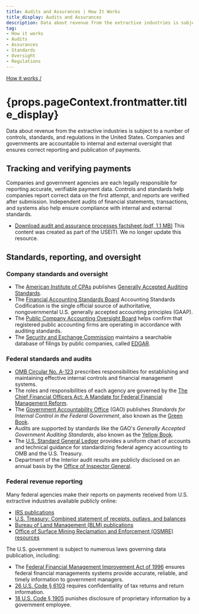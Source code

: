 ```yaml
---
title: Audits and Assurances | How It Works
title_display: Audits and Assurances
description: Data about revenue from the extractive industries is subject to a number of controls, standards, and regulations in the United States. Companies and governments are accountable to internal and external oversight that ensures correct reporting and publication of payments.
tag:
- How it works
- Audits
- Assurances
- Standards
- Oversight
- Regulations
---
```


[How it works /](/how-it-works/)

<h1>{props.pageContext.frontmatter.title_display}</h1>

Data about revenue from the extractive industries is subject to a number of controls, standards, and regulations in the United States. Companies and governments are accountable to internal and external oversight that ensures correct reporting and publication of payments.

## Tracking and verifying payments

Companies and government agencies are each legally responsible for reporting accurate, verifiable payment data. Controls and standards help companies report correct data on the first attempt, and reports are verified after submission. Independent audits of financial statements, transactions, and systems also help ensure compliance with internal and external standards.

- [Download audit and assurance processes factsheet (pdf, 1.1 MB)](/downloads/archive/USEITI_budget-audit-factsheet_2017-08-09.pdf) <IconArchive/> This content was created as part of the <GlossaryTerm termKey="EITI Standard">USEITI</GlossaryTerm>. We no longer update this resource.

## Standards, reporting, and oversight

### Company standards and oversight

* The [American Institute of CPAs](http://www.aicpa.org/Pages/default.aspx) publishes [Generally Accepted Auditing Standards](https://pcaobus.org/Standards/Auditing/Pages/AU150.aspx).
* The [Financial Accounting Standards Board](http://www.fasb.org/jsp/FASB/Page/LandingPage&cid=1175805317350) Accounting Standards Codification is the single official source of authoritative, nongovernmental U.S. generally accepted accounting principles (GAAP).
* The [Public Company Accounting Oversight Board](https://pcaobus.org/Pages/default.aspx) helps confirm that registered public accounting firms are operating in accordance with auditing standards.
* The [Security and Exchange Commission](https://www.sec.gov/) maintains a searchable database of filings by public companies, called [EDGAR](https://www.sec.gov/edgar/searchedgar/companysearch.html).

### Federal standards and audits

- [OMB Circular No. A-123](https://obamawhitehouse.archives.gov/omb/circulars_a123_rev) prescribes responsibilities for establishing and maintaining effective internal controls and financial management systems.
- The roles and responsibilities of each agency are governed by the [The Chief Financial Officers Act: A Mandate for Federal Financial Management Reform](https://www.congress.gov/bill/101st-congress/house-bill/5687/text/enr).
- The [Government Accountability Office](http://www.gao.gov/) (GAO) publishes _Standards for Internal Control in the Federal Government_, also known as the [Green Book](http://www.gao.gov/greenbook/overview).
- Audits are supported by standards like the GAO's _Generally Accepted Government Auditing Standards_, also known as the [Yellow Book](http://www.gao.gov/yellowbook/overview).
- The [U.S. Standard General Ledger](https://www.fiscal.treasury.gov/fsreports/ref/ussgl/ussgl_home.htm) provides a uniform chart of accounts and technical guidance for standardizing federal agency accounting to OMB and the U.S. Treasury.
- Department of the Interior audit results are publicly disclosed on an annual basis by the [Office of Inspector General](https://www.doioig.gov/reports).

### Federal revenue reporting

Many federal agencies make their reports on payments received from U.S. extractive industries available publicly online:

- [IRS publications](https://www.irs.gov/publications/)
- [U.S. Treasury: Combined statement of receipts, outlays, and balances](https://fiscal.treasury.gov/reports-statements/combined-statement/)
- [Bureau of Land Management (BLM) publications](https://www.blm.gov/learn/blm-library/agency-publications)
- [Office of Surface Mining Reclamation and Enforcement (OSMRE) resources](http://www.osmre.gov/resources/InformationFor.shtm)

The U.S. government is subject to numerous laws governing data publication, including:

- The [Federal Financial Management Improvement Act of 1996](https://obamawhitehouse.archives.gov/omb/financial_ffs_ffmia) ensures federal financial managements systems provide accurate, reliable, and timely information to government managers.
- [26 U.S. Code § 6103](https://www.law.cornell.edu/uscode/text/26/6103) requires confidentiality of tax returns and return information.
- [18 U.S. Code § 1905](https://www.law.cornell.edu/uscode/text/18/1905) punishes disclosure of proprietary information by a government employee.

